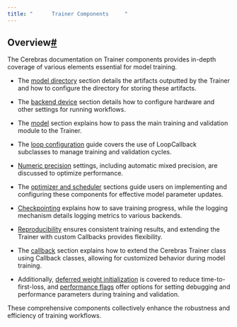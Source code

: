 ```yaml
---
title: "      Trainer Components     "
---
```

  

Overview[#](#overview "Permalink to this headline")
---------------------------------------------------

The Cerebras documentation on Trainer components provides in-depth coverage of various elements essential for model training.

* The [model directory](trainer/model_dir.html) section details the artifacts outputted by the Trainer and how to configure the directory for storing these artifacts.
    
* The [backend device](trainer/backend_device.html) section details how to configure hardware and other settings for running workflows.
    
* The [model](trainer/model.html) section explains how to pass the main training and validation module to the Trainer.
    
* The [loop configuration](trainer/loop.html) guide covers the use of LoopCallback subclasses to manage training and validation cycles.
    
* [Numeric precision](trainer/loop.html) settings, including automatic mixed precision, are discussed to optimize performance.
    
* The [optimizer and scheduler](trainer/optimizer.html) sections guide users on implementing and configuring these components for effective model parameter updates.
    
* [Checkpointing](trainer/checkpoint.html) explains how to save training progress, while the logging mechanism details logging metrics to various backends.
    
* [Reproducibility](trainer/reproducibility.html) ensures consistent training results, and extending the Trainer with custom Callbacks provides flexibility.
    
* The [callback](trainer/callbacks.html) section explains how to extend the Cerebras Trainer class using Callback classes, allowing for customized behavior during model training.
    
* Additionally, [deferred weight initialization](trainer/weight_init.html) is covered to reduce time-to-first-loss, and [performance flags](trainer/perf_flags.html) offer options for setting debugging and performance parameters during training and validation.
    

These comprehensive components collectively enhance the robustness and efficiency of training workflows.